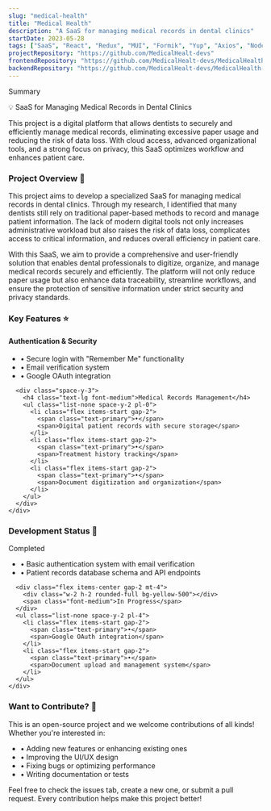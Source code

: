```yaml
---
slug: "medical-health"
title: "Medical Health"
description: "A SaaS for managing medical records in dental clinics"
startDate: 2023-05-28
tags: ["SaaS", "React", "Redux", "MUI", "Formik", "Yup", "Axios", "NodeJs", "express", "JWT", "MongoDB", "Git"]
projectRepository: "https://github.com/MedicalHealt-devs"
frontendRepository: "https://github.com/MedicalHealt-devs/MedicalHealth-FrontEnd"
backendRepository: "https://github.com/MedicalHealt-devs/MedicalHealth-BackEnd"
---
```



<div class="not-prose bg-muted/30 p-4 rounded-lg mb-8">
  <p class="font-medium text-lg mb-2">Summary</p>
  <p class="text-sm text-muted-foreground">
    <p class="font-semibold">💡 SaaS for Managing Medical Records in Dental Clinics</p>
    <p>This project is a digital platform that allows dentists to securely and efficiently manage medical records, eliminating excessive paper usage and reducing the risk of data loss. With cloud access, advanced organizational tools, and a strong focus on privacy, this SaaS optimizes workflow and enhances patient care.</p>
  </p>
</div>

<RepositoryLinks 
  projectRepository={frontmatter.projectRepository}
  frontendRepository={frontmatter.frontendRepository}
  backendRepository={frontmatter.backendRepository}
/>

<div class="space-y-8 mt-8">
  <div>
    <h3 class="text-xl font-semibold mb-4">Project Overview 🎯</h3>
    <div class="space-y-4">
      <p>
        This project aims to develop a specialized SaaS for managing medical records in dental clinics. Through my research, I identified that many dentists still rely on traditional paper-based methods to record and manage patient information. The lack of modern digital tools not only increases administrative workload but also raises the risk of data loss, complicates access to critical information, and reduces overall efficiency in patient care.
      </p>
      <p>
        With this SaaS, we aim to provide a comprehensive and user-friendly solution that enables dental professionals to digitize, organize, and manage medical records securely and efficiently. The platform will not only reduce paper usage but also enhance data traceability, streamline workflows, and ensure the protection of sensitive information under strict security and privacy standards.
      </p>
    </div>
  </div>

  <div>
    <h3 class="text-xl font-semibold mb-4">Key Features ⭐</h3>
    <div class="grid grid-cols-1 md:grid-cols-2 gap-6">
      <div class="space-y-3">
        <h4 class="text-lg font-medium">Authentication & Security</h4>
        <ul class="list-none space-y-2 pl-0">
          <li class="flex items-start gap-2">
            <span class="text-primary">•</span>
            <span>Secure login with "Remember Me" functionality</span>
          </li>
          <li class="flex items-start gap-2">
            <span class="text-primary">•</span>
            <span>Email verification system</span>
          </li>
          <li class="flex items-start gap-2">
            <span class="text-primary">•</span>
            <span>Google OAuth integration</span>
          </li>
        </ul>
      </div>
      
      <div class="space-y-3">
        <h4 class="text-lg font-medium">Medical Records Management</h4>
        <ul class="list-none space-y-2 pl-0">
          <li class="flex items-start gap-2">
            <span class="text-primary">•</span>
            <span>Digital patient records with secure storage</span>
          </li>
          <li class="flex items-start gap-2">
            <span class="text-primary">•</span>
            <span>Treatment history tracking</span>
          </li>
          <li class="flex items-start gap-2">
            <span class="text-primary">•</span>
            <span>Document digitization and organization</span>
          </li>
        </ul>
      </div>
    </div>
  </div>

  <div>
    <h3 class="text-xl font-semibold mb-4">Development Status 🚀</h3>
    <div class="space-y-4">
      <div class="flex items-center gap-2">
        <div class="w-2 h-2 rounded-full bg-green-500"></div>
        <span class="font-medium">Completed</span>
      </div>
      <ul class="list-none space-y-2 pl-4">
        <li class="flex items-start gap-2">
          <span class="text-primary">•</span>
          <span>Basic authentication system with email verification</span>
        </li>
        <li class="flex items-start gap-2">
          <span class="text-primary">•</span>
          <span>Patient records database schema and API endpoints</span>
        </li>
      </ul>

      <div class="flex items-center gap-2 mt-4">
        <div class="w-2 h-2 rounded-full bg-yellow-500"></div>
        <span class="font-medium">In Progress</span>
      </div>
      <ul class="list-none space-y-2 pl-4">
        <li class="flex items-start gap-2">
          <span class="text-primary">•</span>
          <span>Google OAuth integration</span>
        </li>
        <li class="flex items-start gap-2">
          <span class="text-primary">•</span>
          <span>Document upload and management system</span>
        </li>
      </ul>
    </div>
  </div>

  <div>
    <h3 class="text-xl font-semibold mb-4">Want to Contribute? 🤝</h3>
    <div class="space-y-4">
      <p>
        This is an open-source project and we welcome contributions of all kinds! Whether you're interested in:
      </p>
      <ul class="list-none space-y-2 pl-4">
        <li class="flex items-start gap-2">
          <span class="text-primary">•</span>
          <span>Adding new features or enhancing existing ones</span>
        </li>
        <li class="flex items-start gap-2">
          <span class="text-primary">•</span>
          <span>Improving the UI/UX design</span>
        </li>
        <li class="flex items-start gap-2">
          <span class="text-primary">•</span>
          <span>Fixing bugs or optimizing performance</span>
        </li>
        <li class="flex items-start gap-2">
          <span class="text-primary">•</span>
          <span>Writing documentation or tests</span>
        </li>
      </ul>
      <p class="text-sm text-muted-foreground mt-4">
        Feel free to check the issues tab, create a new one, or submit a pull request. Every contribution helps make this project better! 
      </p>
    </div>
  </div>
</div>